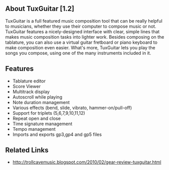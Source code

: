 ==About TuxGuitar [1.2]==
TuxGuitar is a full featured music composition tool that can be really helpful to musicians, whether they use their computer to compose music or not.
TuxGuitar features a nicely-designed interface with clear, simple lines that makes music composition tasks into lighter work. Besides composing on the tablature, you can also use a virtual guitar fretboard or piano keyboard to make composition even easier. What's more, TuxGuitar lets you play the songs you compose, using one of the many instruments included in it.
{{images/TuxGuitar}}
==Features==
*Tablature editor
*Score Viewer
*Multitrack display
*Autoscroll while playing
*Note duration management
*Various effects (bend, slide, vibrato, hammer-on/pull-off)
*Support for triplets (5,6,7,9,10,11,12)
*Repeat open and close
*Time signature management
*Tempo management
*Imports and exports gp3,gp4 and gp5 files
==Related Links==
*http://trollcavemusic.blogspot.com/2010/02/gear-review-tuxguitar.html
